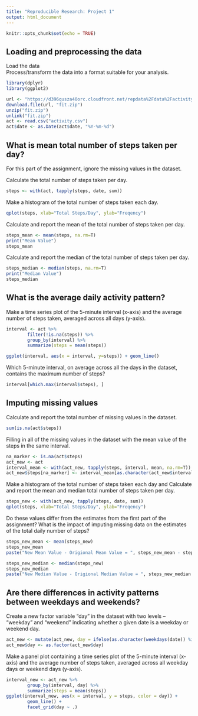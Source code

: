 ```yaml
---
title: "Reproducible Research: Project 1"
output: html_document
---
```


```r
knitr::opts_chunk$set(echo = TRUE)
```

## Loading and preprocessing the data
Load the data  
Process/transform the data into a format suitable for your analysis.

```r
library(dplyr)
library(ggplot2)

url <- "https://d396qusza40orc.cloudfront.net/repdata%2Fdata%2Factivity.zip"
download.file(url, "fit.zip")
unzip("fit.zip")
unlink("fit.zip")
act <- read.csv("activity.csv")
act$date <- as.Date(act$date, "%Y-%m-%d")
```

## What is mean total number of steps taken per day?
For this part of the assignment, ignore the missing values in the dataset. 

Calculate the total number of steps taken per day.

```r
steps <- with(act, tapply(steps, date, sum))
```

Make a histogram of the total number of steps taken each day.

```r
qplot(steps, xlab="Total Steps/Day", ylab="Freqency")
```


Calculate and report the mean of the total number of steps taken per day. 
```r
steps_mean <- mean(steps, na.rm=T)
print("Mean Value")
steps_mean
```

Calculate and report the median of the total number of steps taken per day.

```r
steps_median <- median(steps, na.rm=T)
print("Median Value")
steps_median
```

## What is the average daily activity pattern?
Make a time series plot of the 5-minute interval (x-axis) and the average number of steps taken, averaged across all days (y-axis).
```r
interval <- act %>%
        filter(!is.na(steps)) %>%
        group_by(interval) %>%
        summarize(steps = mean(steps))

ggplot(interval, aes(x = interval, y=steps)) + geom_line()
```

Which 5-minute interval, on average across all the days in the dataset, contains the maximum number of steps?
```r
interval[which.max(interval$steps), ]
```

## Imputing missing values
Calculate and report the total number of missing values in the dataset.
```r
sum(is.na(act$steps))
```

Filling in all of the missing values in the dataset with the mean value of the steps in the same interval.

```r
na_marker <- is.na(act$steps)
act_new <- act
interval_mean <- with(act_new, tapply(steps, interval, mean, na.rm=T))
act_new$steps[na_marker] <- interval_mean[as.character(act_new$interval[na_marker])]

```

Make a histogram of the total number of steps taken each day and Calculate and report the mean and median total number of steps taken per day. 
```r
steps_new <- with(act_new, tapply(steps, date, sum))
qplot(steps, xlab="Total Steps/Day", ylab="Freqency")
```

Do these values differ from the estimates from the first part of the assignment? What is the impact of imputing missing data on the estimates of the total daily number of steps?
```r
steps_new_mean <- mean(steps_new)
steps_new_mean
paste("New Mean Value - Origional Mean Value = ", steps_new_mean - steps_mean)

steps_new_median <- median(steps_new)
steps_new_median
paste("New Median Value - Origional Median Value = ", steps_new_median - steps_median)
```


## Are there differences in activity patterns between weekdays and weekends?
Create a new factor variable "day" in the dataset with two levels – "weekday" and "weekend" indicating whether a given date is a weekday or weekend day.

```r
act_new <- mutate(act_new, day = ifelse(as.character(weekdays(date)) %in% c("Saturday", "Sunday"), "weekend", "weekday"))
act_new$day <- as.factor(act_new$day)

```

Make a panel plot containing a time series plot of the 5-minute interval (x-axis) and the average number of steps taken, averaged across all weekday days or weekend days (y-axis).

```r
interval_new <- act_new %>% 
        group_by(interval, day) %>%
        summarize(steps = mean(steps))
ggplot(interval_new, aes(x = interval, y = steps, color = day)) + 
        geom_line() +
        facet_grid(day ~ .)

```



